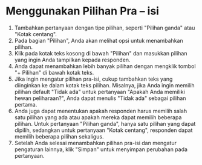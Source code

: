 # Menggunakan Pilihan Pra – isi

1. Tambahkan pertanyaan dengan tipe pilihan, seperti "Pilihan ganda" atau "Kotak centang".
2. Pada bagian "Pilihan", Anda akan melihat opsi untuk menambahkan pilihan.
3. Klik pada kotak teks kosong di bawah "Pilihan" dan masukkan pilihan yang ingin Anda tampilkan kepada responden. 
4. Anda dapat menambahkan lebih banyak pilihan dengan mengklik tombol "+ Pilihan" di bawah kotak teks.
5. Jika ingin mengatur pilihan pra-isi, cukup tambahkan teks yang diinginkan ke dalam kotak teks pilihan. Misalnya, jika Anda ingin memilih pilihan default "Tidak ada" untuk pertanyaan "Apakah Anda memiliki hewan peliharaan?", Anda dapat menulis "Tidak ada" sebagai pilihan pertama.
6. Anda juga dapat menentukan apakah responden harus memilih salah satu pilihan yang ada atau apakah mereka dapat memilih beberapa pilihan. Untuk pertanyaan "Pilihan ganda", hanya satu pilihan yang dapat dipilih, sedangkan untuk pertanyaan "Kotak centang", responden dapat memilih beberapa pilihan sekaligus.
7. Setelah Anda selesai menambahkan pilihan pra-isi dan mengatur pengaturan lainnya, klik "Simpan" untuk menyimpan perubahan pada pertanyaan.
